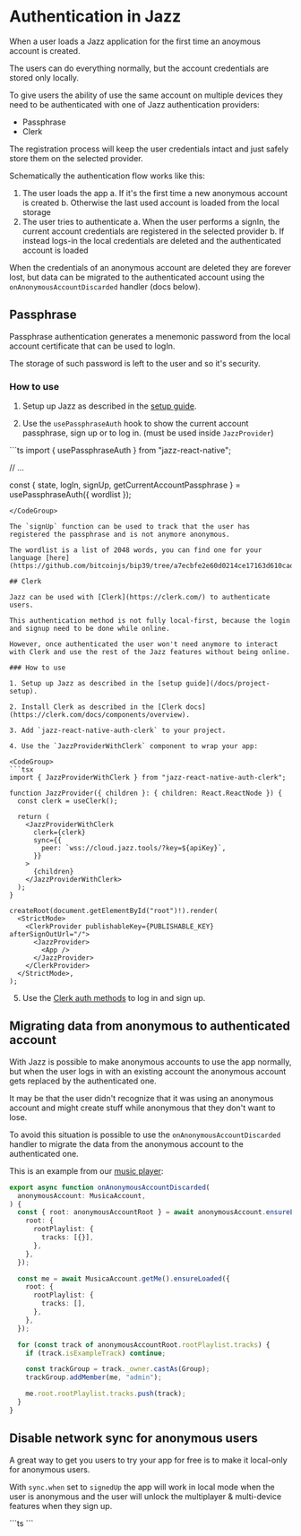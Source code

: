 

# Authentication in Jazz

When a user loads a Jazz application for the first time an anoymous account is created.

The users can do everything normally, but the account credentials are stored only locally.

To give users the ability of use the same account on multiple devices they need to be authenticated with
one of Jazz authentication providers:
- Passphrase
- Clerk

The registration process will keep the user credentials intact and just safely store them on the selected provider.

Schematically the authentication flow works like this:
1. The user loads the app
  a. If it's the first time a new anonymous account is created
  b. Otherwise the last used account is loaded from the local storage
2. The user tries to authenticate
  a. When the user performs a signIn, the current account credentials are registered in the selected provider
  b. If instead logs-in the local credentials are deleted and the authenticated account is loaded

When the credentials of an anonymous account are deleted they are forever lost, 
but data can be migrated to the authenticated account using the `onAnonymousAccountDiscarded` handler (docs below).

## Passphrase

Passphrase authentication generates a menemonic password from the local account certificate that can be used to logIn.

The storage of such password is left to the user and so it's security.

### How to use

1. Setup up Jazz as described in the [setup guide](/docs/project-setup).

2. Use the `usePassphraseAuth` hook to show the current account passphrase, sign up or to log in. (must be used inside `JazzProvider`)

<CodeGroup>
```ts
import { usePassphraseAuth } from "jazz-react-native";

// ...

const { state, logIn, signUp, getCurrentAccountPassphrase } = usePassphraseAuth({ wordlist });
```
</CodeGroup>

The `signUp` function can be used to track that the user has registered the passphrase and is not anymore anonymous.

The wordlist is a list of 2048 words, you can find one for your language [here](https://github.com/bitcoinjs/bip39/tree/a7ecbfe2e60d0214ce17163d610cad9f7b23140c/src/wordlists).

## Clerk

Jazz can be used with [Clerk](https://clerk.com/) to authenticate users.

This authentication method is not fully local-first, because the login and signup need to be done while online.

However, once authenticated the user won't need anymore to interact with Clerk and use the rest of the Jazz features without being online.

### How to use

1. Setup up Jazz as described in the [setup guide](/docs/project-setup).

2. Install Clerk as described in the [Clerk docs](https://clerk.com/docs/components/overview).

3. Add `jazz-react-native-auth-clerk` to your project.

4. Use the `JazzProviderWithClerk` component to wrap your app:

<CodeGroup>
```tsx
import { JazzProviderWithClerk } from "jazz-react-native-auth-clerk";

function JazzProvider({ children }: { children: React.ReactNode }) {
  const clerk = useClerk();

  return (
    <JazzProviderWithClerk
      clerk={clerk}
      sync={{
        peer: `wss://cloud.jazz.tools/?key=${apiKey}`,
      }}
    >
      {children}
    </JazzProviderWithClerk>
  );
}

createRoot(document.getElementById("root")!).render(
  <StrictMode>
    <ClerkProvider publishableKey={PUBLISHABLE_KEY} afterSignOutUrl="/">
      <JazzProvider>
        <App />
      </JazzProvider>
    </ClerkProvider>
  </StrictMode>,
);
```
</CodeGroup>

5. Use the [Clerk auth methods](https://clerk.com/docs/quickstarts/expo) to log in and sign up.

## Migrating data from anonymous to authenticated account

With Jazz is possible to make anonymous accounts to use the app normally, but when the user logs in with an existing account the anonymous account gets replaced by the authenticated one.

It may be that the user didn't recognize that it was using an anonymous account and might create stuff while anonymous that they don't want to lose.

To avoid this situation is possible to use the `onAnonymousAccountDiscarded` handler to migrate the data from the anonymous account to the authenticated one.

This is an example from our [music player](https://github.com/garden-co/jazz/tree/main/examples/music-player):
<CodeGroup>
```ts
export async function onAnonymousAccountDiscarded(
  anonymousAccount: MusicaAccount,
) {
  const { root: anonymousAccountRoot } = await anonymousAccount.ensureLoaded({
    root: {
      rootPlaylist: {
        tracks: [{}],
      },
    },
  });

  const me = await MusicaAccount.getMe().ensureLoaded({
    root: {
      rootPlaylist: {
        tracks: [],
      },
    },
  });

  for (const track of anonymousAccountRoot.rootPlaylist.tracks) {
    if (track.isExampleTrack) continue;

    const trackGroup = track._owner.castAs(Group);
    trackGroup.addMember(me, "admin");

    me.root.rootPlaylist.tracks.push(track);
  }
}
```
</CodeGroup>

## Disable network sync for anonymous users

A great way to get you users to try your app for free is to make it local-only for anonymous users.

With `sync.when` set to `signedUp` the app will work in local mode when the user is anonymous and the user will unlock the multiplayer & multi-device features when they sign up.

<CodeGroup>
```ts
<JazzProvider
  sync={{
    peer: `wss://cloud.jazz.tools/?key=${apiKey}`,
     // This makes the app work in local mode when the user is anonymous
    when: "signedUp",
  }}
>
  <App />
</JazzProvider>
```
</CodeGroup>

